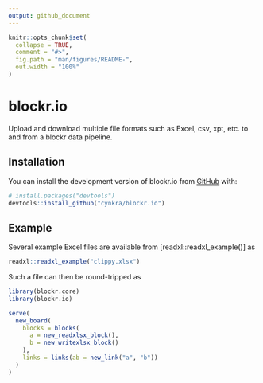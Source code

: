 ```yaml
---
output: github_document
---
```


<!-- README.md is generated from README.Rmd. Please edit that file -->

```r
knitr::opts_chunk$set(
  collapse = TRUE,
  comment = "#>",
  fig.path = "man/figures/README-",
  out.width = "100%"
)
```

# blockr.io

<!-- badges: start -->
<!-- badges: end -->

Upload and download multiple file formats such as Excel, csv, xpt, etc. to and from a blockr data pipeline.

## Installation

You can install the development version of blockr.io from [GitHub](https://github.com/) with:

``` r
# install.packages("devtools")
devtools::install_github("cynkra/blockr.io")
```

## Example

Several example Excel files are available from [readxl::readxl_example()] as

```r
readxl::readxl_example("clippy.xlsx")
```

Such a file can then be round-tripped as

```r
library(blockr.core)
library(blockr.io)

serve(
  new_board(
    blocks = blocks(
      a = new_readxlsx_block(),
      b = new_writexlsx_block()
    ),
    links = links(ab = new_link("a", "b"))
  )
)
```
